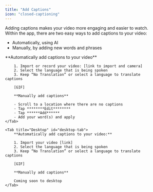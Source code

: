 ```yaml
---
title: "Add Captions"
icon: "closed-captioning"
---
```


Adding captions makes your video more engaging and easier to watch. Within the app, there are two easy ways to add captions to your video:

- Automatically, using AI
- Manually, by adding new words and phrases

<Tabs>
    <Tab title="iOS" id="ios-tab">
        **Automatically add captions to your video**

        1. Import or record your video: [link to import and camera]
        2. Select the language that is being spoken
        3. Keep “No Translation” or select a language to translate captions

        [GIF]

        **Manually add captions**

        - Scroll to a location where there are no captions
        - Tap ********Edit********
        - Tap ******Add******
        - Add your word(s) and apply
    </Tab>

    <Tab title="Desktop" id="desktop-tab">
        **Automatically add captions to your video:**

        1. Import your video [link]
        2. Select the language that is being spoken
        3. Keep “No Translation” or select a language to translate captions

        [GIF]

        **Manually add captions**

        Coming soon to desktop
    </Tab>
</Tabs>